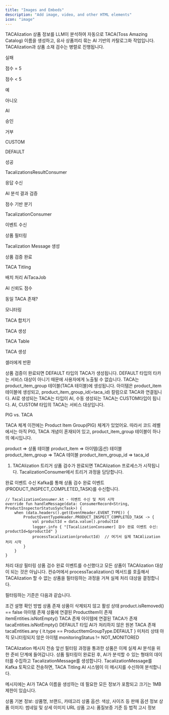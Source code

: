 ```yaml
---
title: "Images and Embeds"
description: "Add image, video, and other HTML elements"
icon: "image"
---
```


TACAlization
상품 정보를 LLM이 분석하여 자동으로 TACA(Toss Amazing Catalog) 이름을 생성하고, 유사 상품끼리 묶는 AI 기반의 카탈로그화 작업입니다. TACAlization과 상품 소재 검수는 병렬로 진행됩니다.

실패

점수 = 5

점수 < 5

예

아니오

AI

승인

거부

CUSTOM

DEFAULT

성공

TacalizationsResultConsumer

응답 수신

AI 분석
결과 검증

점수 기반 분기

TacalizationConsumer

이벤트 수신

상품 필터링

Tacalization
Message 생성

상품 검증
완료

TACA
Titling

배치 처리
AiTacaJob

AI 신뢰도
점수

동일 TACA
존재?

모니터링

TACA
합치기

TACA
생성

TACA
Table

TACA
생성

셀러에게 반환


상품 검증이 완료되면 DEFAULT 타입의 TACA가 생성됩니다.
DEFAULT 타입의 타카는 서비스 대상이 아니기 때문에 사용자에게 노출될 수 없습니다.
TACA는 product_item_group 테이블(TACA 테이블)에 생성됩니다.
아이템은 product_item 테이블에 생성되고, product_item_group_id(=taca_id) 칼럼으로 TACA와 연결됩니다.
AI로 생성되는 TACA는 타입이 AI, 수동 생성되는 TACA는 CUSTOM타입이 됩니다. AI, CUSTOM 타입의 TACA는 서비스 대상입니다.

PIG vs. TACA

TACA 체계 이전에는 Product Item Group(PIG) 체계가 있었어요. 따라서 코드 레벨에서는 아직 PIG, TACA 개념이 혼재되어 있고, product_item_group 테이블이 하나의 예시입니다.

product ⇒ 상품 테이블
product_item ⇒ 아이템(옵션) 테이블
product_item_group ⇒ TACA 테이블
product_item_group_id ⇒ taca_id

1. TACAlization 트리거
상품 검수가 완료되면 TACAlization 프로세스가 시작됩니다. TacalizationConsumer에서 트리거 과정을 담당합니다.

완료 이벤트 수신
Kafka를 통해 상품 검수 완료 이벤트(PRODUCT_INSPECT_COMPLETED_TASK)를 수신합니다.

```
// TacalizationConsumer.kt - 이벤트 수신 및 처리 시작
override fun handleMessage(data: ConsumerRecord<String, ProductInspectorStatusSyncTask>) {
    when (data.headers().get(EventHeader.EVENT_TYPE)) {
        ProductEventTypeHeader.PRODUCT_INSPECT_COMPLETED_TASK -> {
            val productId = data.value().productId
            logger.info { "[TacalizationConsumer] 검수 완료 이벤트 수신: productId=$productId" }
            processTacalization(productId)  // 여기서 실제 TACAlization 처리 시작
        }
    }
}
```

처리 대상 필터링
상품 검수 완료 이벤트를 수신했다고 모든 상품이 TACAlization 대상이 되는 것은 아닙니다. 컨슈머에서 processTacalization() 메서드를 호출해서 TACAlization 할 수 없는 상품을 필터링하는 과정을 거쳐 실제 처리 대상을 결정합니다.

필터링하는 기준은 다음과 같습니다.

조건	설명	확인 방법
상품 존재	상품이 삭제되지 않고 활성 상태	product.isRemoved() == false
아이템 존재	상품에 연결된 ProductItem이 존재	itemEntities.isNotEmpty()
TACA 존재	아이템에 연결된 TACA가 존재	tacaEntities.isNotEmpty()
DEFAULT 타입	AI가 처리하지 않은 원본 TACA 존재	tacaEntities.any { it.type == ProductItemGroupType.DEFAULT }
미처리 상태	아직 모니터링되지 않은 아이템	monitoringStatus != NOT_MONITORED

TACAlization 메시지 전송
앞선 필터링 과정을 통과한 상품은 이제 실제 AI 분석을 위한 준비 단계에 들어갑니다. 상품 필터링이 완료된 후, AI가 분석할 수 있는 형태의 데이터를 수집하고 TacalizationMessage를 생성합니다. TacalizationMessage를 Kafka 토픽으로 전송하면, TACA Titling AI 시스템이 이 메시지를 수신하여 분석합니다.

메시지에는 AI가 TACA 이름을 생성하는 데 필요한 모든 정보가 포함되고 크기는 1MB 제한이 있습니다.

상품 기본 정보: 상품명, 브랜드, 카테고리
상품 옵션: 색상, 사이즈 등 판매 옵션 정보
상품 이미지: 썸네일 및 상세 이미지 URL
상품 고시: 품질보증 기준 등 법적 고시 정보